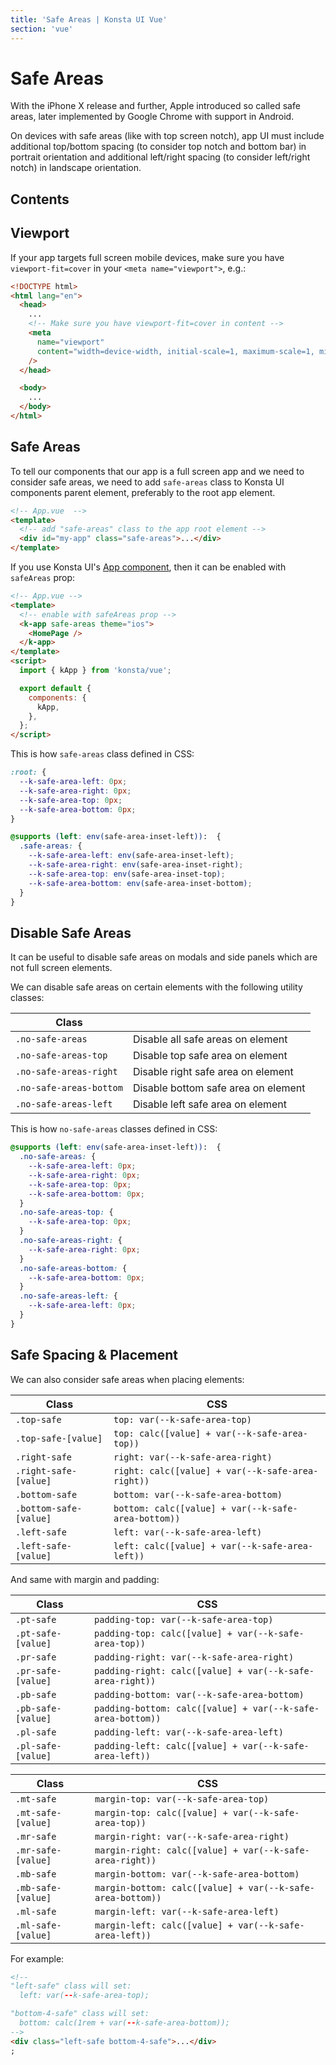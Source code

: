 ```yaml
---
title: 'Safe Areas | Konsta UI Vue'
section: 'vue'
---
```


# Safe Areas

With the iPhone X release and further, Apple introduced so called safe areas, later implemented by Google Chrome with support in Android.

On devices with safe areas (like with top screen notch), app UI must include additional top/bottom spacing (to consider top notch and bottom bar) in portrait orientation and additional left/right spacing (to consider left/right notch) in landscape orientation.

## Contents

## Viewport

If your app targets full screen mobile devices, make sure you have `viewport-fit=cover` in your `<meta name="viewport">`, e.g.:

```html
<!DOCTYPE html>
<html lang="en">
  <head>
    ...
    <!-- Make sure you have viewport-fit=cover in content -->
    <meta
      name="viewport"
      content="width=device-width, initial-scale=1, maximum-scale=1, minimum-scale=1, user-scalable=no, viewport-fit=cover"
    />
  </head>

  <body>
    ...
  </body>
</html>
```

## Safe Areas

To tell our components that our app is a full screen app and we need to consider safe areas, we need to add `safe-areas` class to Konsta UI components parent element, preferably to the root app element.

```html
<!-- App.vue  -->
<template>
  <!-- add "safe-areas" class to the app root element -->
  <div id="my-app" class="safe-areas">...</div>
</template>
```

If you use Konsta UI's [App component](/vue/app), then it can be enabled with `safeAreas` prop:

```html
<!-- App.vue -->
<template>
  <!-- enable with safeAreas prop -->
  <k-app safe-areas theme="ios">
    <HomePage />
  </k-app>
</template>
<script>
  import { kApp } from 'konsta/vue';

  export default {
    components: {
      kApp,
    },
  };
</script>
```

This is how `safe-areas` class defined in CSS:

```css
:root: {
  --k-safe-area-left: 0px;
  --k-safe-area-right: 0px;
  --k-safe-area-top: 0px;
  --k-safe-area-bottom: 0px;
}

@supports (left: env(safe-area-inset-left)):  {
  .safe-areas: {
    --k-safe-area-left: env(safe-area-inset-left);
    --k-safe-area-right: env(safe-area-inset-right);
    --k-safe-area-top: env(safe-area-inset-top);
    --k-safe-area-bottom: env(safe-area-inset-bottom);
  }
}
```

## Disable Safe Areas

It can be useful to disable safe areas on modals and side panels which are not full screen elements.

We can disable safe areas on certain elements with the following utility classes:

| Class                   |                                     |
| ----------------------- | ----------------------------------- |
| `.no-safe-areas`        | Disable all safe areas on element   |
| `.no-safe-areas-top`    | Disable top safe area on element    |
| `.no-safe-areas-right`  | Disable right safe area on element  |
| `.no-safe-areas-bottom` | Disable bottom safe area on element |
| `.no-safe-areas-left`   | Disable left safe area on element   |

This is how `no-safe-areas` classes defined in CSS:

```css
@supports (left: env(safe-area-inset-left)):  {
  .no-safe-areas: {
    --k-safe-area-left: 0px;
    --k-safe-area-right: 0px;
    --k-safe-area-top: 0px;
    --k-safe-area-bottom: 0px;
  }
  .no-safe-areas-top: {
    --k-safe-area-top: 0px;
  }
  .no-safe-areas-right: {
    --k-safe-area-right: 0px;
  }
  .no-safe-areas-bottom: {
    --k-safe-area-bottom: 0px;
  }
  .no-safe-areas-left: {
    --k-safe-area-left: 0px;
  }
}
```

## Safe Spacing & Placement

We can also consider safe areas when placing elements:

| Class                  | CSS                                                 |
| ---------------------- | --------------------------------------------------- |
| `.top-safe`            | `top: var(--k-safe-area-top)`                       |
| `.top-safe-[value]`    | `top: calc([value] + var(--k-safe-area-top))`       |
| `.right-safe`          | `right: var(--k-safe-area-right)`                   |
| `.right-safe-[value]`  | `right: calc([value] + var(--k-safe-area-right))`   |
| `.bottom-safe`         | `bottom: var(--k-safe-area-bottom)`                 |
| `.bottom-safe-[value]` | `bottom: calc([value] + var(--k-safe-area-bottom))` |
| `.left-safe`           | `left: var(--k-safe-area-left)`                     |
| `.left-safe-[value]`   | `left: calc([value] + var(--k-safe-area-left))`     |

And same with margin and padding:

| Class              | CSS                                                         |
| ------------------ | ----------------------------------------------------------- |
| `.pt-safe`         | `padding-top: var(--k-safe-area-top)`                       |
| `.pt-safe-[value]` | `padding-top: calc([value] + var(--k-safe-area-top))`       |
| `.pr-safe`         | `padding-right: var(--k-safe-area-right)`                   |
| `.pr-safe-[value]` | `padding-right: calc([value] + var(--k-safe-area-right))`   |
| `.pb-safe`         | `padding-bottom: var(--k-safe-area-bottom)`                 |
| `.pb-safe-[value]` | `padding-bottom: calc([value] + var(--k-safe-area-bottom))` |
| `.pl-safe`         | `padding-left: var(--k-safe-area-left)`                     |
| `.pl-safe-[value]` | `padding-left: calc([value] + var(--k-safe-area-left))`     |

| Class              | CSS                                                        |
| ------------------ | ---------------------------------------------------------- |
| `.mt-safe`         | `margin-top: var(--k-safe-area-top)`                       |
| `.mt-safe-[value]` | `margin-top: calc([value] + var(--k-safe-area-top))`       |
| `.mr-safe`         | `margin-right: var(--k-safe-area-right)`                   |
| `.mr-safe-[value]` | `margin-right: calc([value] + var(--k-safe-area-right))`   |
| `.mb-safe`         | `margin-bottom: var(--k-safe-area-bottom)`                 |
| `.mb-safe-[value]` | `margin-bottom: calc([value] + var(--k-safe-area-bottom))` |
| `.ml-safe`         | `margin-left: var(--k-safe-area-left)`                     |
| `.ml-safe-[value]` | `margin-left: calc([value] + var(--k-safe-area-left))`     |

For example:

```html
<!--
"left-safe" class will set:
  left: var(--k-safe-area-top);

"bottom-4-safe" class will set:
  bottom: calc(1rem + var(--k-safe-area-bottom));
-->
<div class="left-safe bottom-4-safe">...</div>
;
```
